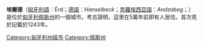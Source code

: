 {{Infobox City
|chinese_name = 埃爾德
|official_name = Érd
|image_flag= Flag of Érd.svg
|image_seal=Coat of arms of Érd.svg
|image_map = 
|mapsize = 
|subdivision_type = [[国家|国家]]
|subdivision_name = [[匈牙利|匈牙利]]
|leader_title = 
|leader_name =
|region= 
|departement= 
|party=
|mandat=since = 
|area_total = 60.54
|population_as_of = 2007
|population_total = 62,408
|population_density = 
|timezone = +1
|latd = 
|latm = 
|lats = 
|latNS = 
|longd = 
|longm = 
|longs = 
|longEW = 
|website = http://www.erd.hu/
|}}

'''埃爾德'''（[[匈牙利語|匈牙利語]]：Érd；[[德語|德語]]：''Hanselbeck''；[[克羅埃西亞語|克羅埃西亞語]]：''Andzabeg''；{{lang-tr|Hamzabey}}）是位於[[匈牙利|匈牙利]][[佩斯州|佩斯州]]的一個城市。考古證明，這里在5萬年前即有人居住。首次見於記載於1243年。

{{匈牙利行政區劃}}
{{佩斯州}}
{{Authority control}}

[[Category:匈牙利州级市|Category:匈牙利州级市]]
[[Category:佩斯州|Category:佩斯州]]